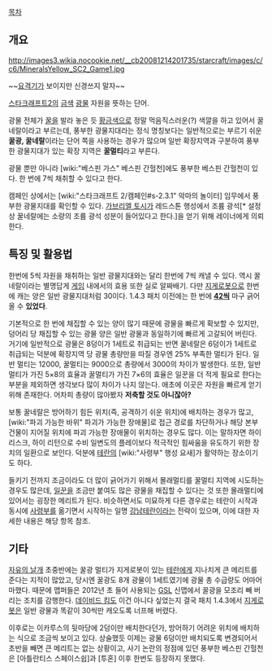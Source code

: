 [[목차]]
== 개요 ==
http://images3.wikia.nocookie.net/__cb20081214201735/starcraft/images/c/c6/MineralsYellow_SC2_Game1.jpg

~~[[요격기(스타크래프트)|요격기]]가 보이지만 신경쓰지 말자~~

[[스타크래프트2]]의 [[금색]] [[광물]] 자원을 뜻하는 단어.

광물 전체가 [[꿀]]을 발라 놓은 듯 [[황금]]색으로 정말 먹음직스러운(?) 색깔을 하고 있어서 꿀네랄이라고 부르는데, 풍부한 광물지대라는 정식 명칭보다는 일반적으로는 부르기 쉬운 '''꿀광, 꿀네랄'''이라는 단어 쪽을 사용하는 경우가 많으며 일반 확장지역과 구분하여 풍부한 광물지대가 있는 확장 지역은 '''꿀멀티'''라고 부른다.

광물 뿐만 아니라 [wiki:"베스핀 가스" 베스핀 간헐천]에도 풍부한 베스핀 간헐천이 있다. 한 번에 7씩 채취할 수 있다고 한다.

캠페인 상에서는 [wiki:"스타크래프트 2/캠페인#s-2.3.1" 악마의 놀이터] 임무에서 풍부한 광물지대를 확인할 수 있다. [[가브리엘 토시]]가 레드스톤 행성에서 조륨 광석[* 설정상 꿀네랄에는 소량의 조륨 광석 성분이 들어있다고 한다.]을 얻기 위해 레이너에게 의뢰한다.

== 특징 및 활용법 ==
한번에 5씩 자원을 채취하는 일반 광물지대와는 달리 한번에 7씩 캐낼 수 있다. 역시 꿀네랄이라는 별명답게 [[게임]] 내에서의 효용 또한 실로 알짜배기. 다만 [[지게로봇]]으로 한번에 캐는 양은 일반 광물지대처럼 30이다. 1.4.3 패치 이전에는 한 번에 '''[[42]]씩''' 마구 긁어올 수 '''있었다'''.

기본적으로 한 번에 채집할 수 있는 양이 많기 때문에 광물을 빠르게 확보할 수 있지만, 덩어리 당 채집할 수 있는 광물 양은 일반 광물과 동일하기에 빠르게 고갈되어 버린다. 거기에 일반적으로 광물은 8덩이가 1세트로 취급되는 반면 꿀네랄은 6덩이가 1세트로 취급되는 덕분에 확장지역 당 광물 총량만을 따질 경우엔 25% 부족한 멀티가 된다. 일반 멀티는 12000, 꿀멀티는 9000으로 총량에서 3000의 차이가 발생한다. 또한, 일반 멀티가 가진 5×8의 효율과 꿀멀티가 가진 7×6의 효율은 일꾼을 더 적게 필요로 한다는 부분을 제외하면 생각보다 많이 차이가 나지 않는다. 애초에 이곳은 자원을 빠르게 얻기 위해 존재한다. 어차피 총량이 많아봤자 '''저축할 것도 아니잖아?'''

보통 꿀네랄은 방어하기 힘든 위치(즉, 공격하기 쉬운 위치)에 배치하는 경우가 많고, [wiki:"파괴 가능한 바위" 파괴가 가능한 장애물]로 접근 경로를 차단하거나 해당 본부 건물이 지어질 위치에 파괴 가능한 장애물이 위치하는 경우도 많다. 이는 말하자면 하이 리스크, 하이 리턴으로 수비 일변도의 플레이보다 적극적인 힘싸움을 유도하기 위한 장치의 일환으로 보인다. 덕분에 [[테란]]의 [wiki:"사령부" 행성 요새]가 활약하는 장소이기도 하다.

들키기 전까지 조금이라도 더 많이 긁어가기 위해서 몰래멀티를 꿀멀티 지역에 시도하는 경우도 많은데, [[일꾼]]을 조금만 붙여도 많은 광물을 채집할 수 있다는 것 또한 몰래멀티에 있어서는 굉장한 메리트가 된다. 비슷하면서도 미묘하게 다른 경우로는 테란이 시작과 동시에 [[사령부]]를 옮기면서 시작하는 일명 [[강남테란]]이라는 전략이 있으며, 이에 대한 자세한 내용은 해당 항목 참조.

== 기타 ==
[[자유의 날개]] 초중반에는 꿀광 멀티가 지게로봇이 있는 [[테란]]에게 지나치게 큰 메리트를 준다는 지적이 많았고, 당시엔 꿀광도 8개 광물이 1세트였기에 광물 총 수급량도 어마어마했다. 때문에 맵퍼들은 2012년 초 들어 사용되는 [[GSL]] 신맵에서 꿀광을 모조리 빼 버리는 조치를 감행한다. [[데이비드 킴]]도 이건 아니다 싶었는지 결국 패치 1.4.3에서 [[지게로봇]]은 일반 광물과 똑같이 30씩만 캐오도록 너프해 버렸다.

이후로는 이카루스의 뒷마당에 2덩이만 배치한다던가, 방어하기 어려운 위치에 배치하는 식으로 조금씩 보이고 있다. 상술했듯 이제는 광물 6덩이만 배치되도록 변경되어서 초반을 빼면 큰 메리트는 없는 상황이고, 사기 논란의 정점에 있던 풍부한 베스핀 간헐천은 [아틀란티스 스페이스쉽]과 [투혼] 이후 한번도 등장하지 못했다. 
